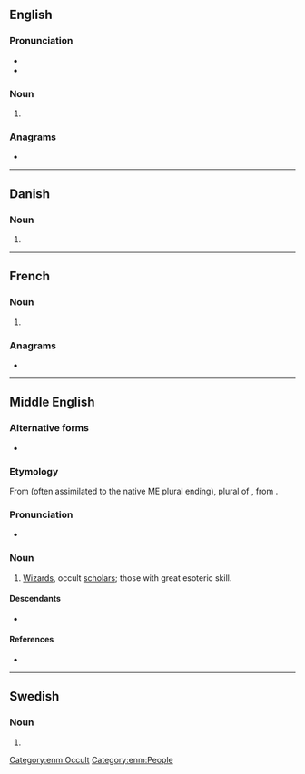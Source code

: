 ==English==

===Pronunciation===
* {{IPA|en|/ˈmeɪ.d͡ʒɪz/}}
* {{rhymes|en|eɪdʒɪz|s=2}}

===Noun===
{{head|en|noun form}}

# {{plural of|en|mage}}

===Anagrams===
* {{anagrams|en|a=aegms|Games|Gemas|MEGAs|Megas|games|megas}}

----

==Danish==

===Noun===
{{head|da|noun form|g=c}}

# {{inflection of|da|mage||indef|gen|s}}

----

==French==

===Noun===
{{head|fr|noun form|g=m}}

# {{plural of|fr|mage}}

===Anagrams===
* {{l|fr|mégas}}

----

==Middle English==

===Alternative forms===
* {{alter|enm|magis|Magi|Magy}}

===Etymology===
From {{bor|enm|la|magī}} (often assimilated to the native ME plural ending), plural of {{m|la|magus}}, from {{der|enm|grc|μάγος}}.

===Pronunciation===
* {{IPA|enm|/ˈmaːdʒis/|/ˈmaːdʒiː/}}

===Noun===
{{enm-plural noun}}

# [[wizards|Wizards]], occult [[scholars]]; those with great esoteric skill.

====Descendants====
* {{desc|en|mage}}

====References====
* {{R:MED Online|entry= māges  |part of speech=n. plural|id= MED26463 |accessdate=2019-04-16}}

[[Category:enm:Occult]]
[[Category:enm:People]]

----

==Swedish==

===Noun===
{{head|sv|noun form}}

# {{sv-noun-form-indef-gen|mage}}